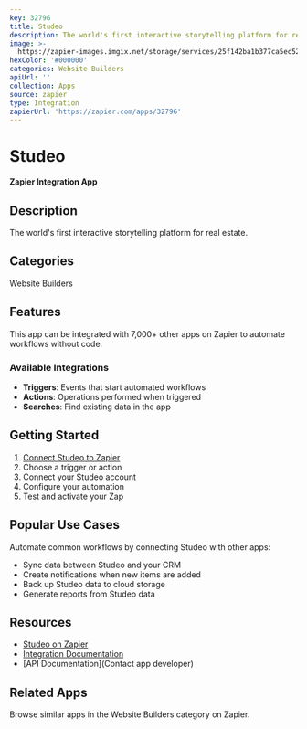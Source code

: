 ```yaml
---
key: 32796
title: Studeo
description: The world's first interactive storytelling platform for real estate.
image: >-
  https://zapier-images.imgix.net/storage/services/25f142ba1b377ca5ec52294fd00dcc21.png?auto=format%2Ccompress&ixlib=python-3.0.0&q=50
hexColor: '#000000'
categories: Website Builders
apiUrl: ''
collection: Apps
source: zapier
type: Integration
zapierUrl: 'https://zapier.com/apps/32796'
---
```

# Studeo

**Zapier Integration App**

## Description

The world's first interactive storytelling platform for real estate.

## Categories

Website Builders

## Features

This app can be integrated with 7,000+ other apps on Zapier to automate workflows without code.

### Available Integrations

- **Triggers**: Events that start automated workflows
- **Actions**: Operations performed when triggered
- **Searches**: Find existing data in the app

## Getting Started

1. [Connect Studeo to Zapier](https://zapier.com/apps/32796)
2. Choose a trigger or action
3. Connect your Studeo account
4. Configure your automation
5. Test and activate your Zap

## Popular Use Cases

Automate common workflows by connecting Studeo with other apps:

- Sync data between Studeo and your CRM
- Create notifications when new items are added
- Back up Studeo data to cloud storage
- Generate reports from Studeo data

## Resources

- [Studeo on Zapier](https://zapier.com/apps/32796)
- [Integration Documentation](https://zapier.com/apps/32796/integrations)
- [API Documentation](Contact app developer)

## Related Apps

Browse similar apps in the Website Builders category on Zapier.
